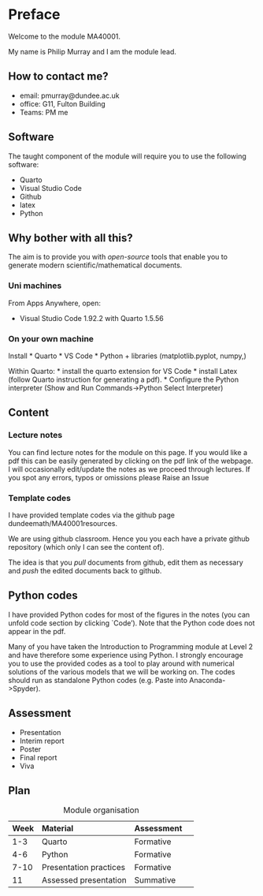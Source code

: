 # Preface {.unnumbered}


Welcome to the module MA40001. 

My name is Philip Murray and I am the module lead.

## How to contact me?

* email: pmurray@dundee.ac.uk
* office: G11, Fulton Building
* Teams: PM me


## Software

The taught component of the module will require you to use the following software:

* Quarto
* Visual Studio Code
* Github
* latex
* Python


::: {.callout-note}
# Why bother with all this?

The aim is to provide you with *open-source* tools that enable you to generate modern scientific/mathematical documents.

:::


### Uni machines

From Apps Anywhere, open:

* Visual Studio  Code 1.92.2 with Quarto 1.5.56



### On your own machine
Install
 * Quarto
 * VS Code 
 * Python + libraries (matplotlib.pyplot, numpy,)

 Within Quarto:
 * install the quarto extension for VS Code
 * install Latex (follow Quarto instruction for generating a pdf).
 * Configure the Python interpreter (Show and Run Commands->Python Select Interpreter)


## Content

### Lecture notes
You can find lecture notes for the module on this page. If you would like a pdf this can be easily generated by clicking on the pdf link of the  webpage. I will occasionally edit/update the notes as we proceed through lectures. If you spot any errors, typos or omissions please Raise an Issue

### Template codes

 I have provided template codes via the github page dundeemath/MA40001resources.

We are using github classroom. Hence you you each have a private github repository (which only I can see the content of).

The idea is that you *pull* documents from github, edit them as necessary and *push* the edited documents back to github.





## Python codes

I have provided Python codes for most of the figures in the notes (you can unfold code section by clicking `Code'). Note that the Python code does not appear in the pdf.

 Many of you have taken the Introduction to Programming module at Level 2 and have therefore some experience using Python. I strongly encourage you to use the provided codes as a tool to play around with numerical solutions of the various models that we will be working on. The codes should run as standalone Python codes (e.g. Paste into Anaconda->Spyder).

 
## Assessment

* Presentation
* Interim report
* Poster 
* Final report
* Viva


## Plan

| Week | Material | Assessment |
|-------|:---|-----| ---|
| 1-3    | Quarto  | Formative |
| 4-6     | Python | Formative |
| 7-10     | Presentation practices  |   Formative |  
| 11     | Assessed presentation  | Summative|   
: Module organisation


